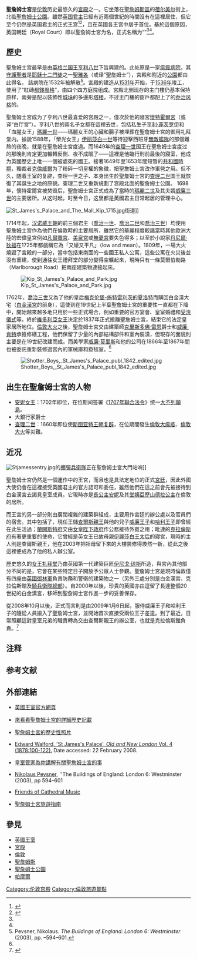 {{noteTA
|G1=Country
|G2=PP
|G3=UK Places
|G4=PoliticiansUK
}}
{{Infobox building
|name                 = 聖詹姆士宫
|native_name          =
|native_name_lang     =
|former_names         =
|alternate_names      =
|image                = St james palace.jpg
|image_alt            = 250px
|caption              = 聖詹姆士宫
|altitude             = 
|building_type        =
|architectural_style  =
|structural_system    =
|cost                 =
|ren_cost             =
|client               =
|owner                =
|current_tenants      = 
|landlord             =
|location             =
|address              = [[圣詹姆斯_(伦敦)|聖詹姆斯區]][[蓓尔美尔|蓓尔美尔]]街
|location_town        = [[伦敦|伦敦]]
|location_country     = {{GBR}}
|iso_region           =
|coordinates_display  = 
|latitude             =
|longitude            =
|coordinates          = {{coord|51|30|17|N|0|08|15|W|region:GB-WSM_type:landmark|display=inline,title}}
|start_date           = 1531年
|completion_date      = 
|inauguration_date    = 1536年
|renovation_date      =
|demolition_date      =
|destruction_date     =
|height               = 
|diameter             =
|antenna_spire        =
|roof                 =
|top_floor            =
|other_dimensions     = 
|floor_count          = 
|floor_area           = 
|seating_type         =
|seating_capacity     = 
|elevator_count       =
|main_contractor      =
|architect            =
|architecture_firm    =
|structural_engineer  =
|services_engineer    =
|civil_engineer       =
|other_designers      =
|quantity_surveyor    =
|awards               =
|ren_architect        =
|ren_firm             =
|ren_str_engineer     =
|ren_serv_engineer    =
|ren_civ_engineer     =
|ren_oth_designers    =
|ren_qty_surveyor     =
|ren_awards           =
|url                  =
|references           = 
}}
'''聖詹姆士宮'''是[[伦敦|伦敦]]历史最悠久的[[宮殿|宮殿]]之一。它坐落在[[圣詹姆斯_(伦敦)|聖詹姆斯區]]的[[蓓尔美尔|蓓尔美尔]]街上，北临[[聖詹姆士公園|聖詹姆士公園]]。雖然[[英国君主|英国君主]]已經有近兩個世紀的時間沒有在這裡居住，但它至今仍然是英国君主的正式王宫<ref name="SJP_Hist">{{cite web|url=http://www.royal.gov.uk/TheRoyalResidences/StJamessPalace/History.aspx |title=History of St. James's Palace |publisher=The Official Website of the British Monarchy |date=August 2008 |deadurl=yes |archiveurl=https://web.archive.org/web/20160515000000/http://www.royal.gov.uk/TheRoyalResidences/StJamessPalace/History.aspx |archivedate=2016-05-15 }}</ref><ref name="Ambassadors">{{cite web|url=http://www.royal.gov.uk/RoyalEventsandCeremonies/Audiences/Ambassadorscredentials.aspx |title=Ambassadors' credentials |publisher=The Official Website of the British Monarchy |date=August 2009 |deadurl=yes |archiveurl=https://web.archive.org/web/20090309035640/http://www.royal.gov.uk/RoyalEventsandCeremonies/Audiences/Ambassadorscredentials.aspx |archivedate=2009-03-09 }}</ref>，且在英國各王宮中居于首位。基於這個原因，英国朝廷（Royal Court）即以聖詹姆士宮为名，正式名稱为“{{le|聖詹姆士朝廷|Court of St James's}}”<ref name="SJP_Hist" /><ref name="Ambassadors" />。

== 歷史 ==
聖詹姆士宮最早是由[[英格兰国王|英格兰国王]][[亨利八世|亨利八世]]下旨興建的。此处原是一家[[痲瘋|痲瘋病院]]，其[[守護聖者|守護聖者]]是[[耶稣|耶稣]][[十二門徒|十二門徒]]之一[[雅各_(亞勒腓的兒子)|聖雅各]]（或译“聖詹姆士”）{{NoteTag|name=StJames|1=[[痲瘋|痲瘋]]病院所[[敬奉|敬奉]]的[[主保圣人|主保圣人]]是哪个[[圣雅各|圣雅各]]并不完全清楚：例如《伦敦勘查》[http://www.british-history.ac.uk/report.aspx?compid=45186 British-History.ac.uk] Edward Walford, 'St Henk's Palace', ''Old and New London'' Vol. 4 (1878:100–122. Date accessed: 22 February 2008.)记录此医院是奉獻給“[[小雅各|小雅各]]，耶路撒冷主教”，但[[耶路撒冷主教|耶路撒冷主教]]通常是指[[公義者雅各|公義者雅各]]。}}，宮殿和附近的[[聖詹姆士公園|公園]]都由此得名。 該病院在1532年被解散<ref name="Pev">Pevsner, Nikolaus. ''The Buildings of England: London 6: Westminster'' (2003), pp. –594–601.</ref>。宮殿的建造从[[1531年|1531年]]开始，于[[1536年|1536年]]竣工，使用了“紅磚[[都铎时代建筑|都鐸風格]]”，由四个四方庭院组成。宮殿北側现存的主门樓仍基本保持原样，兩旁是配以裝飾性[[垛口|城垛]]的多邊形[[塔楼|塔楼]]，不过主门樓的窗戶都配上了的[[乔治王时代|乔治风格]]的{{le|上下滑動窗|Sash window}}。

聖詹姆士宮成为了亨利八世最喜爱的宫殿之一，僅次於他的寢宮[[懷特霍爾宮|懷特霍爾宮]]（或译“白厅宮”）。亨利八世的兩名子女都在這裡去世，包括私生子[[第一代里士满和萨默赛特公爵亨利·菲茨罗伊|亨利·菲茨罗伊]]和「血腥女王」[[瑪麗一世_(英格蘭)|瑪麗一世]]——瑪麗女王的心臟和腸子被埋葬在聖詹姆士宮的御用礼拜堂内。據說1588年，「榮光女王」[[伊丽莎白一世|伊丽莎白一世]]等待迎擊西班牙[[西班牙艦隊|無敵艦隊]]的那個難熬的夜晚，就是在聖詹姆士宮度過。而1649年的[[查理一世_(英格蘭)|查理一世]]国王在聖詹姆士宮度过的那晚則肯定更加輾轉反側、夜不成眠了——這裡是他臨行刑前最後的寢室，他成为英國歷史上唯一一個被處死的國王。接著1649年至1653年間短暫的[[英吉利共和国|共和國時期]]，獨裁者[[奧利弗·克倫威爾|克倫威爾]]为了粉碎一切皇權的象徵，把聖詹姆士宮改作軍營之用。但不久，随着王室的复辟，查理一世之子、本身出生於聖詹姆士宮的[[查理二世_(英格蘭)|查理二世]]国王就恢復了其誕生之地的原貌。查理二世又重新規劃了宫殿北面的聖詹姆士公園。 1698年，懷特霍爾宮被焚毁后，聖詹姆士宮正式成為了當時的[[瑪麗二世_(英格蘭)|瑪麗二世]]及其夫婿[[威廉三世_(奥兰治)|威廉三世]]的主要居所。从这时起，时至今日，这里都是英國君主日常起居的管理中心。

[[File:St_James's_Palace_and_The_Mall_Kip_1715.jpg|thumb]]街道]]

1714年起，[[汉诺威王朝|汉诺威王朝]]的前三個君主（[[乔治一世_(英国)|喬治一世]]、[[乔治二世_(英国)|喬治二世]]和[[喬治三世|喬治三世]]）均使用聖詹姆士宮作為他們在倫敦時的主要居所，雖然它的華麗程度較諸當時其他歐洲大陸的宏偉皇宮例如[[凡爾賽宮|凡爾賽宮]]、[[美泉宮|美泉宮]]或[[無憂宮|無憂宮]]要失色得多；以至於小說家[[丹尼爾·笛福|丹尼爾·狄福]]在1725年都戲稱它為「又矮又平凡」（low and mean）。1809年，一場大火燒毀了宮殿的一部分，當中包括東南面的一些國王私人公寓，這些公寓在火災後並沒有重建，使到通往女王禮拜堂的部分變得空曠起來，現時只有一條莫爾伯勒路（Marlborough Road）把兩座建築物連接起來。 

[[File:Kip_St_James's_Palace_and_Park.jpg|thumb]]

1762年，[[喬治三世|喬治三世]]又為了他的皇后[[梅克伦堡-施特雷利茨的夏洛特|梅克伦堡-施特雷利茨的夏洛特]]而購回白金漢大宅（[[白金漢宮|白金漢宮]]的前身），這使到在19世紀上半葉聖詹姆士宮的重要性一直都在下降中，開始越來越多地只用於一些正式場合，例如重要的官方宴會、皇室婚禮和[[洗禮|受洗儀式]]等。終於[[维多利亚_(英国女王)|維多利亞女王]]決定於1837年正式搬離聖詹姆士宮，結束它的法定皇家居所地位。[[倫敦大火|倫敦大火]]之後，聖詹姆士宮交由建築師[[克里斯多佛·雷恩|克里斯多佛·雷恩]]爵士和[[威廉·肯特|威廉·肯特]]承擔修繕工程，他們保留了少量的內部結構部件和室內裝潢，但現存的面貌則主要是在19世紀改建而成。而美學家[[威廉·莫里斯|威廉·莫里斯]]和他的公司在1866年至1867年間也被委託重新裝修過宮內的軍械庫和掛毯室。<ref name="Pev" />

[[File:Shotter_Boys,_St_James's_Palace_publ_1842_edited.jpg|thumb]]

== 出生在聖詹姆士宮的人物 ==
* [[安妮_(英国女王)|安妮女王]]：1702年即位，在位期间签署《[[1707年聯合法令|1707年聯合法令]]》统一[[大不列顛島|大不列顛島]]。
* 大銀行家{{le|威廉·內維爾·哈特|William Neville Hart}}爵士
* [[查理二世_(英格蘭)|查理二世]]：1660年即位使[[斯图亚特王朝复辟|斯图亚特王朝复辟]]，在位期間發生[[倫敦大瘟疫|倫敦大瘟疫]]、[[倫敦大火|倫敦大火]]等災難。

== 近况 ==
[[File:Stjamessentry.jpg|thumb]]的[[擲彈兵衛隊|擲彈兵衛隊]]正在聖詹姆士宮大門站哨]]

聖詹姆士宮仍然是一個運作中的王宮，而且也是具法定地位的正式[[朝廷|宮廷]]，因此外國大使仍會在這裡接受英國君主的官方認可和委任，雖然他們在這之前會先被接待到白金漢宮去謁見皇室成員。它現時亦是[[長公主_(英國)|長公主]][[安妮长公主|安妮]]及其[[姨母|堂姨]][[雅麗珊郡主_(歐志偉爵士夫人)|亞歷山德拉公主]]在倫敦的居所。

而王宮的另一部分則由廣闊複雜的建築群組成，主要用作宮廷的辦公處以及官員們的宿舍。其中包括了{{le|約克館 (聖詹姆士宮)|York House, St James's Palace|約克館}}，現任王儲[[查爾斯_(威爾斯親王)|查爾斯親王]]與他的兒子[[威廉王子_(威爾斯)|威廉王子]]和[[哈利王子_(威爾斯)|哈利王子]]即曾經在此生活過；[[蘭開斯特府|蘭開斯特府]]交由[[女皇陛下政府|女皇陛下政府]]作公務接待外賓之用；毗連的[[克拉倫斯府|克拉倫斯府]]有著更重要的使命，它曾經是英女王已故母親[[伊麗莎白·鮑斯-萊昂|伊麗莎白王太后]]的寢宮，現時的主人則是查爾斯親王，他在2003年把祖母留下來的大樓裝修得煥然一新，從此之後這裡便成為了他的私人辦公室。

歷史悠久的[[女王礼拜堂|女王礼拜堂]]乃由英國第一代建築巨匠[[伊尼戈·琼斯|伊尼戈·琼斯]]所造，與宮內其他部分不同的是，它會在某些特定日子開放予公眾人士參觀。聖詹姆士宮是現時倫敦僅有四座由[[英國御林軍|英國御林軍]]負責防務和警衛的建築物之一（另外三處分別是白金漢宮、克拉倫斯館及[[騎兵衛隊總部|騎兵衛隊總部]]）。自2000年以後，珍貴的英國{{le|皇家集郵收藏|Royal Philatelic Collection}}亦由逗留了長達整個20世紀的白金漢宮，移師到聖詹姆士宮作進一步的妥善保存。

從2008年10月以後，正式而言則是由2009年1月6日起，服侍威廉王子和哈利王子的隨從人員搬入了聖詹姆士宮，並開始首次直接受兩位王子差遣。到了最近，日常照顧這對皇室兄弟的職責轉為交由查爾斯親王的辦公室，也就是克拉倫斯館負責。<ref>{{cite web |url = http://www.princeofwales.gov.uk/mediacentre/pressreleases/a_new_household_for_his_royal_highness_prince_william_of_wal_995146659.html |title = A new Household for His Royal Highness Prince William of Wales and His Royal Highness Prince Henry of Wales |date = 2009-01-06 |work = The Prince of Wales - Media Centre |publisher = Clarence House |access-date = 2009-05-28 |dead-url = yes |archive-url = https://web.archive.org/web/20090525163007/http://www.princeofwales.gov.uk/mediacentre/pressreleases/a_new_household_for_his_royal_highness_prince_william_of_wal_995146659.html |archive-date = 2009-05-25 }}</ref>

== 注释 ==
{{NoteFoot}}

== 参考文献 ==
{{Reflist}}

== 外部連結 ==
* {{英文}}[http://www.royal.gov.uk/ 英國王室官方網頁] {{Wayback|url=http://www.royal.gov.uk/ |date=20191223223310 }}
* {{英文}}[https://web.archive.org/web/20110929161156/http://www.pastscape.org/hob.aspx?hob_id=401435 來看看聖詹姆士宮的詳細歷史記載]
* {{英文}}[https://web.archive.org/web/20171001121633/http://viewfinder.english-heritage.org.uk/search/reference.aspx?uid=79061&index=0&mainQuery=st%20james%20palace&searchType=all&form=home 聖詹姆士宮的歷史性照片]
* {{英文}}[http://www.british-history.ac.uk/report.aspx?compid=45186 Edward Walford, 'St James's Palace', ''Old and New London'' Vol. 4 (1878:100-122).] {{Wayback|url=http://www.british-history.ac.uk/report.aspx?compid=45186 |date=20141021003130 }} Date accessed: 22 February 2008.
* {{英文}}[http://www.royal.gov.uk/output/page562.asp 皇室管家為你講解有關聖詹姆士宮的事] {{WebCite|url=https://www.webcitation.org/66DhkYuSI?url=http://www.royal.gov.uk/Home.aspx |date=20120317014645 |dateformat=iso }} 
* {{英文}}[[尼古拉斯·佩夫斯纳|Nikolaus Pevsner]], ''The Buildings of England: London 6: Westminster (2003), pp 594–601
* {{英文}}[https://web.archive.org/web/20101229114434/http://www.fcm.org.uk/Find_Cathedrals/England/Other/London_Chapel_Royal_St_James.html Friends of Cathedral Music]
* {{英文}}[https://web.archive.org/web/20061119070507/http://www.londondrum.com/cityguide/st-jamess-palace.php 聖詹姆士宮旅遊指南]

== 參見 ==
* [[英國王室|英國王室]]
* [[宮殿|宮殿]]
* [[倫敦|倫敦]]
* [[聖詹姆斯|聖詹姆斯]]
* [[聖詹姆士公園|聖詹姆士公園]]
* [[蓓尔美尔|帕摩爾]]

[[Category:伦敦宫殿|Category:伦敦宫殿]]
[[Category:倫敦旅遊景點|Category:倫敦旅遊景點]]